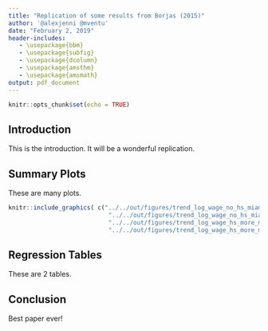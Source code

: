 ```yaml
---
title: "Replication of some results from Borjas (2015)"
author: '@alexjenni @mventu'
date: "February 2, 2019"
header-includes:
   - \usepackage{bbm}
   - \usepackage{subfig}
   - \usepackage{dcolumn}
   - \usepackage{amsthm}
   - \usepackage{amsmath}
output: pdf_document
---
```


```r
knitr::opts_chunk$set(echo = TRUE)
```

## Introduction

This is the introduction. It will be a wonderful replication.

## Summary Plots

These are many plots.

```r
knitr::include_graphics( c("../../out/figures/trend_log_wage_no_hs_miami_vs_not_miami.pdf",
                            "../../out/figures/trend_log_wage_no_hs_miami_vs_card.pdf",
                            "../../out/figures/trend_log_wage_hs_more_miami_vs_not_miami.pdf",
                            "../../out/figures/trend_log_wage_hs_more_miami_vs_card.pdf"))
```

## Regression Tables

These are 2 tables.

\input{../../out/tables/table_did_no_hs.tex}
\input{../../out/tables/table_did_hs_more.tex}

## Conclusion

Best paper ever!
